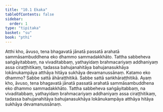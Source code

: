 ```yaml
---
title: "10.1 Ekaka"
tableOfContents: false
sidebar:
  order: 1
type: "tipitaka"
basket: "su"
book: "pthi"
---
```



<DynamicBreadcrumb />

<Division number="303" book="pthi">

<Paragraph number="782" book="pthi">
Atthi kho, āvuso, tena bhagavatā jānatā passatā arahatā sammāsambuddhena eko dhammo sammadakkhāto. Tattha sabbeheva saṅgāyitabbaṃ, na vivaditabbaṃ, yathayidaṃ brahmacariyaṃ addhaniyaṃ assa ciraṭṭhitikaṃ, tadassa bahujanahitāya bahujanasukhāya lokānukampāya atthāya hitāya sukhāya devamanussānaṃ. Katamo eko dhammo? Sabbe sattā āhāraṭṭhitikā. Sabbe sattā saṅkhāraṭṭhitikā. Ayaṃ kho, āvuso, tena bhagavatā jānatā passatā arahatā sammāsambuddhena eko dhammo sammadakkhāto. Tattha sabbeheva saṅgāyitabbaṃ, na vivaditabbaṃ, yathayidaṃ brahmacariyaṃ addhaniyaṃ assa ciraṭṭhitikaṃ, tadassa bahujanahitāya bahujanasukhāya lokānukampāya atthāya hitāya sukhāya devamanussānaṃ.
</Paragraph>
</Division>
